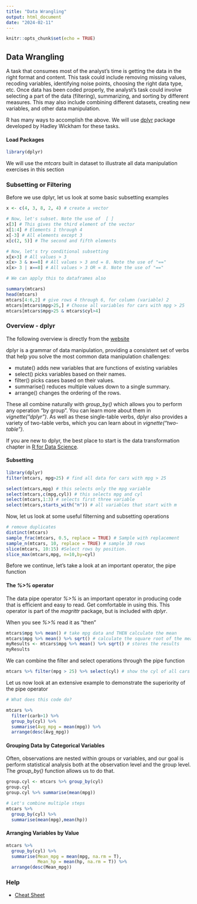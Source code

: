 ```yaml
---
title: "Data Wrangling"
output: html_document
date: "2024-02-11"
---
```


```r
knitr::opts_chunk$set(echo = TRUE)
```

## Data Wrangling

A task that consumes most of the analyst's time is getting the data in the right format and content. This task could include removing missing values, recoding variables, identifying noise points, choosing the right data type, etc. Once data has been coded properly, the analyst's task could involve selecting a part of the data (filtering), summarizing, and sorting by different measures. This may also include combining different datasets, creating new variables, and other data manipulation. 

R has many ways to accomplish the above. We will use [dplyr](https://dplyr.tidyverse.org/) package developed by Hadley Wickham for these tasks.    


#### Load Packages
```r
library(dplyr)
```

We will use the *mtcars* built in dataset to illustrate all data manipulation exercises in this section

### Subsetting or Filtering

Before we use dplyr, let us look at some basic subsetting examples

```r
x <- c(4, 3, 8, 2, 4) # create a vector

# Now, let's subset. Note the use of  [ ]
x[3] # This gives the third element of the vector
x[1:4] # Elements 1 through 4
x[-3] # All elements except 3
x[c(2, 5)] # The second and fifth elements

# Now, let's try conditional subsetting
x[x>3] # All values > 3
x[x> 3 & x==8] # All values > 3 and = 8. Note the use of "=="
x[x> 3 | x==8] # All values > 3 OR = 8. Note the use of "=="

# We can apply this to dataframes also

summary(mtcars)
head(mtcars)
mtcars[4:6,2] # give rows 4 through 6, for column (variable) 2
mtcars[mtcars$mpg>25,] # Choose all variables for cars with mpg > 25
mtcars[mtcars$mpg>25 & mtcars$cyl>4]
```

### Overview - dplyr

The following overview is directly from the [website](https://dplyr.tidyverse.org/)

dplyr is a grammar of data manipulation, providing a consistent set of verbs that help you solve the most common data manipulation challenges:

* mutate() adds new variables that are functions of existing variables
* select() picks variables based on their names.
* filter() picks cases based on their values.
* summarise() reduces multiple values down to a single summary.
* arrange() changes the ordering of the rows.

These all combine naturally with *group_by()* which allows you to perform any operation “by group”. You can learn more about them in *vignette("dplyr")*. As well as these single-table verbs, dplyr also provides a variety of two-table verbs, which you can learn about in *vignette("two-table")*.

If you are new to dplyr, the best place to start is the data transformation chapter in [R for Data Science](https://r4ds.hadley.nz/data-transform).

#### Subsetting

```r
library(dplyr)
filter(mtcars, mpg>25) # find all data for cars with mpg > 25

select(mtcars,mpg) # this selects only the mpg variable
select(mtcars,c(mpg,cyl)) # this selects mpg and cyl
select(mtcars,1:3) # selects first three variable
select(mtcars,starts_with("m")) # all variables that start with m

```

Now, let us look at some useful filterning and subsetting operations
```r
# remove duplicates
distinct(mtcars) 
sample_frac(mtcars, 0.5, replace = TRUE) # Sample with replacement
sample_n(mtcars, 10, replace = TRUE) # sample 10 rows
slice(mtcars, 10:15) #Select rows by position. 
slice_max(mtcars,mpg, n=10,by=cyl)
```

Before we continue, let's take a look at an important operator, the pipe function


#### The *%>%* operator

The data pipe operator *%>%* is an important operator in producing code that is efficient and easy to read. Get comfortable in using this. This operator is part of the *magrittr* package, but is included with *dplyr*.

When you see *%>%* read it as "then" 

```r
mtcars$mpg %>% mean() # take mpg data and THEN calculate the mean
mtcars$mpg %>% mean() %>% sqrt() # calculate the square root of the mean mpg
myResults <- mtcars$mpg %>% mean() %>% sqrt() # stores the results
myResults
```

We can combine the filter and select operations through the pipe function
```r
mtcars %>% filter(mpg > 25) %>% select(cyl) # show the cyl of all cars with mpg > 25
```



Let us now look at an extensive example to demonstrate the superiority of the pipe operator
```r
# What does this code do?

mtcars %>%
  filter(carb>1) %>%
  group_by(cyl) %>%
  summarise(Avg_mpg = mean(mpg)) %>%
  arrange(desc(Avg_mpg))
```

#### Grouping Data by Categorical Variables

Often, observations are nested within groups or variables, and our goal is perform statistical analysis both at the observation level and the group level. The *group_by()* function allows us to do that.
```r
group.cyl <- mtcars %>% group_by(cyl)
group.cyl
group.cyl %>% summarise(mean(mpg))

# Let's combine multiple steps
mtcars %>% 
  group_by(cyl) %>% 
  summarise(mean(mpg),mean(hp))
```
#### Arranging Variables by Value

```r
mtcars %>% 
  group_by(cyl) %>% 
  summarise(Mean_mpg = mean(mpg, na.rm = T),
            Mean_hp = mean(hp, na.rm = T)) %>% 
  arrange(desc(Mean_mpg))

```

### Help

* [Cheat Sheet](https://www.rstudio.com/wp-content/uploads/2015/02/data-wrangling-cheatsheet.pdf)
